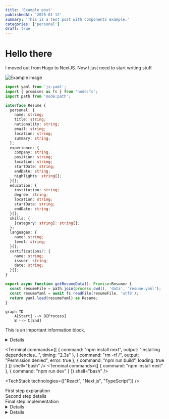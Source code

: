 ```yaml
---
title: 'Example post'
publishedAt: '2025-01-12'
summary: 'This is a test post with components example.'
categories: ['personal']
draft: true
---
```


# Hello there

I moved out from Hugo to NextJS. Now I just need to start writing stuff

<Image
  src="/images/blog/example.png"
  alt="Example image"
  width={125}
  height={630}
/>

```typescript
import yaml from 'js-yaml';
import { promises as fs } from 'node:fs';
import path from 'node:path';

interface Resume {
  personal: {
    name: string;
    title: string;
    nationality: string;
    email: string;
    location: string;
    summary: string;
  };
  experience: {
    company: string;
    position: string;
    location: string;
    startDate: string;
    endDate: string;
    highlights: string[];
  }[];
  education: {
    institution: string;
    degree: string;
    location: string;
    startDate: string;
    endDate: string;
  }[];
  skills: {
    [category: string]: string[];
  };
  languages: {
    name: string;
    level: string;
  }[];
  certifications?: {
    name: string;
    issuer: string;
    date: string;
  }[];
}

export async function getResumeData(): Promise<Resume> {
  const resumeFile = path.join(process.cwd(), 'data', 'resume.yaml');
  const resumeYaml = await fs.readFile(resumeFile, 'utf8');
  return yaml.load(resumeYaml) as Resume;
}
```

```mermaid
graph TD
    A[Start] --> B[Process]
    B --> C[End]
```

<Callout type="info">This is an important information block.</Callout>

<Details summary="Click to expand">
  Hidden content that can be expanded.
</Details>

<Terminal
  commands={[
    {
      command: "npm install next",
      output: "Installing dependencies...",
      timing: "2.3s"
    },
    {
      command: "rm -rf /",
      output: "Permission denied",
      error: true
    },
    {
      command: "npm run build",
      loading: true
    }
  ]}
  shell="bash"
/>
<Terminal
  commands={[
    { command: "npm install next" },
    { command: "npm run dev" }
  ]}
  shell="bash"
/>


<TechStack technologies={["React", "Next.js", "TypeScript"]} />

<Steps>
  <div>First step explanation</div>
  <div>Second step details</div>
  <div>Final step implementation</div>
</Steps>



<Details summary="Click to expand">
  This content is hidden by default.
  You can put any MDX content here:
  - Lists
  - Code blocks
  - Other components
</Details>

<Details summary="Technical Details">
  ```typescript
  function example() {
    console.log('Hello from Details!');
  }
  ```
</Details>